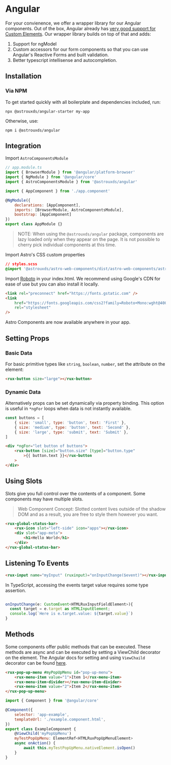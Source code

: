 
<Meta title="Astro UXDS/Welcome/Angular" />

# Angular

For your convienence, we offer a wrapper library for our Angular components. Out of the box, Angular already has [very good support for Custom Elements](https://custom-elements-everywhere.com/libraries/angular/results/results.html).
Our wrapper library builds on top of that and adds:

1. Support for ngModel
2. Custom accessors for our form components so that you can use Angular's Reactive Forms and built validation.
3. Better typescript intellisense and autocompletion.

## Installation

### Via NPM

To get started quickly with all boilerplate and dependencies included, run:

`npx @astrouxds/angular-starter my-app`

Otherwise, use:

`npm i @astrouxds/angular`

## Integration

Import `AstroComponentsModule`

```js
// app.module.ts
import { BrowserModule } from '@angular/platform-browser'
import { NgModule } from '@angular/core'
import { AstroComponentsModule } from '@astrouxds/angular'

import { AppComponent } from './app.component'

@NgModule({
    declarations: [AppComponent],
    imports: [BrowserModule, AstroComponentsModule],
    bootstrap: [AppComponent]
})
export class AppModule {}
```

> NOTE: When using the `@astrouxds/angular` package, components are lazy loaded only when they appear on the page.
> It is not possible to cherry pick individual components at this time.

Import Astro's CSS custom properties

```css
// styles.scss
@import '@astrouxds/astro-web-components/dist/astro-web-components/astro-web-components.css';
```

Import [Roboto](https://fonts.google.com/specimen/Roboto) in your index.html. We recommend using Google's CDN for ease of use but you can also install it locally.

```html
<link rel="preconnect" href="https://fonts.gstatic.com" />
<link
    href="https://fonts.googleapis.com/css2?family=Roboto+Mono:wght@400&family=Roboto:wght@200;300;400;500;600;800&display=swap"
    rel="stylesheet"
/>
```

Astro Components are now available anywhere in your app.

## Setting Props

### Basic Data

For basic primitive types like `string`, `boolean`, `number`, set the attribute on the element:

```html
<rux-button size="large"></rux-button>
```

### Dynamic Data

Alternatively props can be set dynamically via property binding. This option is useful in `*ngFor` loops when
data is not instantly available.

```js
const buttons = [
    { size: 'small', type: 'button', text: 'First' },
    { size: 'medium', type: 'button', text: 'Second' },
    { size: 'large', type: 'submit', text: 'Submit' },
]
```

```html
<div *ngFor="let button of buttons">
    <rux-button [size]="button.size" [type]="button.type"
        >{{ button.text }}</rux-button
    >
</div>
```

## Using Slots

Slots give you full control over the contents of a component. Some components may have multiple slots.

> Web Component Concept:
> Slotted content lives outside of the shadow DOM and as a result, you are free to style them however you want.

```html
<rux-global-status-bar>
    <rux-icon slot="left-side" icon="apps"></rux-icon>
    <div slot="app-meta">
        <h1>Hello World</h1>
    </div>
</rux-global-status-bar>
```

## Listening To Events

```html
<rux-input name="myInput" (ruxinput)="onInputChange($event)"></rux-input>
```

In TypeScript, accessing the events target value requires some type assertion.

```js

onInputChange(e: CustomEvent<HTMLRuxInputFieldElement>){
  const target = e.target as HTMLInputElement;
  console.log(`Here is e.target.value: ${target.value}`)
}
```

## Methods

Some components offer public methods that can be executed. These methods are async and can be executed by setting a ViewChild decorator on the element.
The Angular docs for setting and using `ViewChaild` decorator can be found [here](https://angular.io/api/core/ViewChild).

```html
<rux-pop-up-menu #myPopUpMenu id="pop-up-menu">
    <rux-menu-item value="1">Item 1</rux-menu-item>
    <rux-menu-item-divider></rux-menu-item-divider>
    <rux-menu-item value="2">Item 2</rux-menu-item>
</rux-pop-up-menu>
```

```js
import { Component } from '@angular/core'

@Component({
    selector: 'app-example',
    templateUrl: './example.component.html',
})
export class ExampleComponent {
    @ViewChild('myPopUpMenu')
    myTestPopUpMenu: ElementRef<HTMLRuxPopUpMenuElement>
    async onAction() {
        await this.myTestPopUpMenu.nativeElement.isOpen()
    }
}
```
